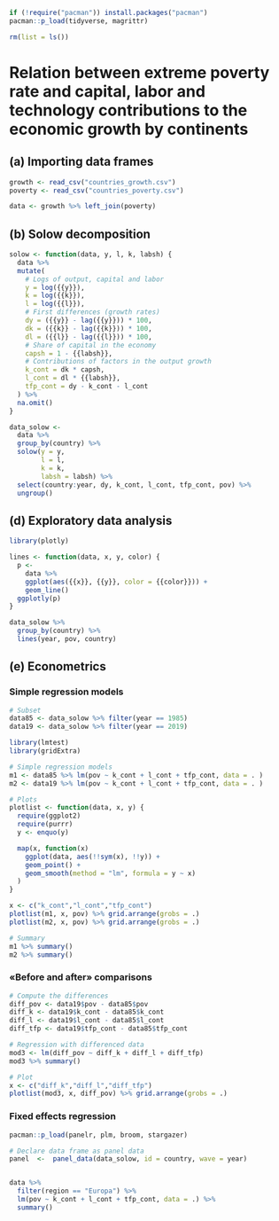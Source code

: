 ```r
if (!require("pacman")) install.packages("pacman")
pacman::p_load(tidyverse, magrittr)
```

```r
rm(list = ls())
```

# Relation between extreme poverty rate and capital, labor and technology contributions to the economic growth by continents

## (a) Importing data frames

```r
growth <- read_csv("countries_growth.csv")
poverty <- read_csv("countries_poverty.csv")

data <- growth %>% left_join(poverty)
```

## (b) Solow decomposition

```r
solow <- function(data, y, l, k, labsh) {
  data %>%
  mutate(
    # Logs of output, capital and labor
    y = log({{y}}),
    k = log({{k}}),
    l = log({{l}}),
    # First differences (growth rates)
    dy = ({{y}} - lag({{y}})) * 100,
    dk = ({{k}} - lag({{k}})) * 100,
    dl = ({{l}} - lag({{l}})) * 100,
    # Share of capital in the economy
    capsh = 1 - {{labsh}},
    # Contributions of factors in the output growth
    k_cont = dk * capsh,
    l_cont = dl * {{labsh}},
    tfp_cont = dy - k_cont - l_cont
  ) %>%
  na.omit()
}

data_solow <- 
  data %>%
  group_by(country) %>%
  solow(y = y,
        l = l,
        k = k,
        labsh = labsh) %>% 
  select(country:year, dy, k_cont, l_cont, tfp_cont, pov) %>% 
  ungroup()
```

## (d) Exploratory data analysis

```r
library(plotly)

lines <- function(data, x, y, color) {
  p <- 
    data %>%
    ggplot(aes({{x}}, {{y}}, color = {{color}})) +
    geom_line() 
  ggplotly(p)
}

data_solow %>% 
  group_by(country) %>% 
  lines(year, pov, country)
```

## (e) Econometrics

### Simple regression models

```r
# Subset
data85 <- data_solow %>% filter(year == 1985)
data19 <- data_solow %>% filter(year == 2019)
```

```r
library(lmtest)
library(gridExtra)

# Simple regression models
m1 <- data85 %>% lm(pov ~ k_cont + l_cont + tfp_cont, data = . ) 
m2 <- data19 %>% lm(pov ~ k_cont + l_cont + tfp_cont, data = . )

# Plots
plotlist <- function(data, x, y) {
  require(ggplot2)
  require(purrr)
  y <- enquo(y)

  map(x, function(x)
    ggplot(data, aes(!!sym(x), !!y)) +
    geom_point() +
    geom_smooth(method = "lm", formula = y ~ x)
  )
}

x <- c("k_cont","l_cont","tfp_cont")
plotlist(m1, x, pov) %>% grid.arrange(grobs = .)
plotlist(m2, x, pov) %>% grid.arrange(grobs = .)

# Summary
m1 %>% summary()
m2 %>% summary()
```

### «Before and after» comparisons

```r
# Compute the differences
diff_pov <- data19$pov - data85$pov
diff_k <- data19$k_cont - data85$k_cont
diff_l <- data19$l_cont - data85$l_cont
diff_tfp <- data19$tfp_cont - data85$tfp_cont

# Regression with differenced data
mod3 <- lm(diff_pov ~ diff_k + diff_l + diff_tfp)
mod3 %>% summary()

# Plot
x <- c("diff_k","diff_l","diff_tfp")
plotlist(mod3, x, diff_pov) %>% grid.arrange(grobs = .)
```

### Fixed effects regression

```r
pacman::p_load(panelr, plm, broom, stargazer)

# Declare data frame as panel data
panel  <-  panel_data(data_solow, id = country, wave = year)
```

```r

```

```r
data %>% 
  filter(region == "Europa") %>% 
  lm(pov ~ k_cont + l_cont + tfp_cont, data = .) %>% 
  summary()
```
